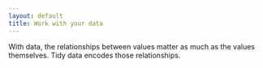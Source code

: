 ```yaml
---
layout: default
title: Work with your data
---
```


With data, the relationships between values matter as much as the values themselves. Tidy data encodes those relationships.
